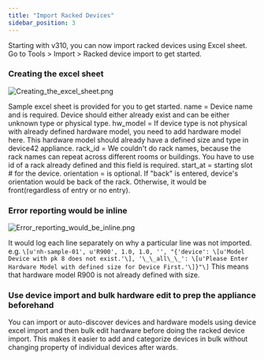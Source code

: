 ```yaml
---
title: "Import Racked Devices"
sidebar_position: 3
---
```


Starting with v310, you can now import racked devices using Excel sheet. Go to Tools > Import > Racked device import to get started.

### Creating the excel sheet

![Creating_the_excel_sheet.png](/assets/images/Creating_the_excel_sheet.png)

Sample excel sheet is provided for you to get started. name = Device name and is required. Device should either already exist and can be either unknown type or physical type. hw\_model = If device type is not physical with already defined hardware model, you need to add hardware model here. This hardware model should already have a defined size and type in device42 appliance. rack\_id = We couldn't do rack names, because the rack names can repeat across different rooms or buildings. You have to use id of a rack already defined and this field is required. start\_at = starting slot # for the device. orientation = is optional. If "back" is entered, device's orientation would be back of the rack. Otherwise, it would be front(regardless of entry or no entry).

### Error reporting would be inline

![Error_reporting_would_be_inline.png](/assets/images/Error_reporting_would_be_inline.png)

It would log each line separately on why a particular line was not imported. e.g. `\[u'nh-sample-01', u'R900', 1.0, 1.0, '', "{'device': \[u'Model Device with pk 8 does not exist.'\], '\_\_all\_\_': \[u'Please Enter Hardware Model with defined size for Device First.'\]}"\]` This means that hardware model R900 is not already defined with size.

### Use device import and bulk hardware edit to prep the appliance beforehand

You can import or auto-discover devices and hardware models using device excel import and then bulk edit hardware before doing the racked device import. This makes it easier to add and categorize devices in bulk without changing property of individual devices after wards.
